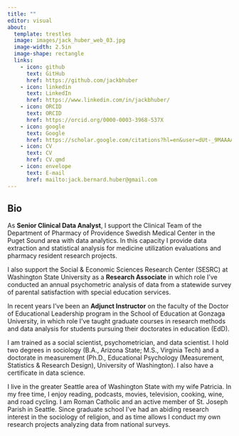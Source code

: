 ```yaml
---
title: ""
editor: visual
about: 
  template: trestles
  image: images/jack_huber_web_03.jpg
  image-width: 2.5in
  image-shape: rectangle
  links:
    - icon: github
      text: GitHub
      href: https://github.com/jackbhuber
    - icon: linkedin
      text: LinkedIn
      href: https://www.linkedin.com/in/jackbhuber/
    - icon: ORCID
      text: ORCID
      href: https://orcid.org/0000-0003-3968-537X
    - icon: google
      text: Google
      href: https://scholar.google.com/citations?hl=en&user=dUt-_9MAAAAJ&view_op=list_works&gmla=AJsN-F5ItHsXL2NzbPuomfVm6jO2FKvvwNDIQLS48WQwMDc8qF-fwqnUV95iJfCfNsf9IDbq3R1O4cHjP8RY4gMG8weuRyJlio-o0UUPJObSiBOCQJGJXNo
    - icon: CV
      text: CV
      href: CV.qmd
    - icon: envelope
      text: E-mail
      href: mailto:jack.bernard.huber@gmail.com
---
```


## Bio

As **Senior Clinical Data Analyst**, I support the Clinical Team of the Department of Pharmacy of Providence Swedish Medical Center in the Puget Sound area with data analytics. In this capacity I provide data extraction and statistical analysis for medicine utilization evaluations and pharmacy resident research projects.

I also support the Social & Economic Sciences Research Center (SESRC) at Washington State University as a **Research Associate** in which role I've conducted an annual psychometric analysis of data from a statewide survey of parental satisfaction with special education services.

In recent years I've been an **Adjunct Instructor** on the faculty of the Doctor of Educational Leadership program in the School of Education at Gonzaga University, in which role I've taught graduate courses in research methods and data analysis for students pursuing their doctorates in education (EdD).

I am trained as a social scientist, psychometrician, and data scientist. I hold two degrees in sociology (B.A., Arizona State; M.S., Virginia Tech) and a doctorate in measurement (Ph.D., Educational Psychology (Measurement, Statistics & Research Design), University of Washington). I also have a certificate in data science.

I live in the greater Seattle area of Washington State with my wife Patricia. In my free time, I enjoy reading, podcasts, movies, television, cooking, wine, and road cycling. I am Roman Catholic and an active member of St. Joseph Parish in Seattle. Since graduate school I've had an abiding research interest in the sociology of religion, and as time allows I conduct my own research projects analyzing data from national surveys.
